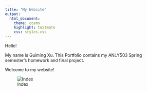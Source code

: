 ```yaml
---
title: "My Website"
output:
  html_document:
    theme: cosmo
    highlight: textmate
    css: styles.css
---
```


Hello!

My name is Guiming Xu. This Portfolio contains my ANLY503 Spring semester's homework and final project. 

Welcome to my website!

![Index](index.png)

